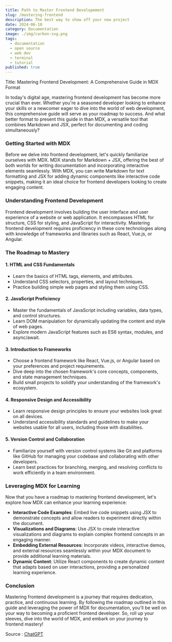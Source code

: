 ```yaml
---
title: Path to Master Frontend Developement
slug: /mastering-frontend
description: The best way to show off your new project
date: 2024-06-10
category: Documentation
image: ./img/carbon-svg.png
tags:
  - documentation
  - open source
  - web dev
  - terminal
  - tutorial
published: true
---
```


Title: Mastering Frontend Development: A Comprehensive Guide in MDX Format

In today's digital age, mastering frontend development has become more crucial than ever. Whether you're a seasoned developer looking to enhance your skills or a newcomer eager to dive into the world of web development, this comprehensive guide will serve as your roadmap to success. And what better format to present this guide in than MDX, a versatile tool that combines Markdown and JSX, perfect for documenting and coding simultaneously?

### Getting Started with MDX

Before we delve into frontend development, let's quickly familiarize ourselves with MDX. MDX stands for Markdown + JSX, offering the best of both worlds for writing documentation and incorporating interactive elements seamlessly. With MDX, you can write Markdown for text formatting and JSX for adding dynamic components like interactive code snippets, making it an ideal choice for frontend developers looking to create engaging content.

### Understanding Frontend Development

Frontend development involves building the user interface and user experience of a website or web application. It encompasses HTML for structure, CSS for styling, and JavaScript for interactivity. Mastering frontend development requires proficiency in these core technologies along with knowledge of frameworks and libraries such as React, Vue.js, or Angular.

### The Roadmap to Mastery

#### 1. **HTML and CSS Fundamentals**

- Learn the basics of HTML tags, elements, and attributes.
- Understand CSS selectors, properties, and layout techniques.
- Practice building simple web pages and styling them using CSS.

#### 2. **JavaScript Proficiency**

- Master the fundamentals of JavaScript including variables, data types, and control structures.
- Learn DOM manipulation for dynamically updating the content and style of web pages.
- Explore modern JavaScript features such as ES6 syntax, modules, and async/await.

#### 3. **Introduction to Frameworks**

- Choose a frontend framework like React, Vue.js, or Angular based on your preferences and project requirements.
- Dive deep into the chosen framework's core concepts, components, and state management techniques.
- Build small projects to solidify your understanding of the framework's ecosystem.

#### 4. **Responsive Design and Accessibility**

- Learn responsive design principles to ensure your websites look great on all devices.
- Understand accessibility standards and guidelines to make your websites usable for all users, including those with disabilities.

#### 5. **Version Control and Collaboration**

- Familiarize yourself with version control systems like Git and platforms like GitHub for managing your codebase and collaborating with other developers.
- Learn best practices for branching, merging, and resolving conflicts to work efficiently in a team environment.

### Leveraging MDX for Learning

Now that you have a roadmap to mastering frontend development, let's explore how MDX can enhance your learning experience:

- **Interactive Code Examples**: Embed live code snippets using JSX to demonstrate concepts and allow readers to experiment directly within the document.
- **Visualizations and Diagrams**: Use JSX to create interactive visualizations and diagrams to explain complex frontend concepts in an engaging manner.
- **Embedding External Resources**: Incorporate videos, interactive demos, and external resources seamlessly within your MDX document to provide additional learning materials.
- **Dynamic Content**: Utilize React components to create dynamic content that adapts based on user interactions, providing a personalized learning experience.

### Conclusion

Mastering frontend development is a journey that requires dedication, practice, and continuous learning. By following the roadmap outlined in this guide and leveraging the power of MDX for documentation, you'll be well on your way to becoming a proficient frontend developer. So, roll up your sleeves, dive into the world of MDX, and embark on your journey to frontend mastery!

Source : [ChatGPT](https://chatgpt.com/)

